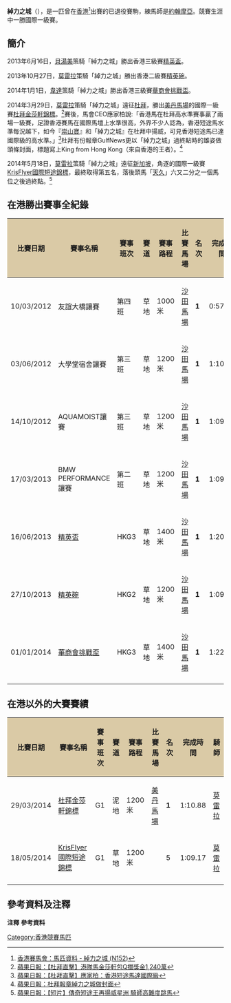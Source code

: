 {{Infobox racehorse
|name= 綽力之城（已退役）
|image= 
|caption= 
|sire= Nadeem
|grandsire= Redoute’s Choice（利得精選）
|dam= Truly So Gorgeous
|damsire= Brief Truce
|sex= 閹
|foaled= 2008年9月27日
|country= {{AUS}}
|colour= 棕
|breeder= 
|owner= 凌釗城與凌基偉
|trainer= [[約翰摩亞|約翰摩亞]]
|record= 29戰8冠6亞3季3第五<small>{{noteTag|包括在香港服役期間的遠征成績}}</small>
|earnings= $20,232,950港元
|wins= '''[[杜拜金莎軒錦標|杜拜金莎軒錦標]]'''（'''2014'''）<br/>[[精英碗|精英碗]]（2013）<br/>[[精英盃|精英盃]]（2013）<br/>[[華商會挑戰盃|華商會挑戰盃]]（2014）
|updated= 2015年3月1日
}}

'''綽力之城'''（{{lang-en|Sterling City}}），是一匹曾在[[香港|香港]]<ref>[https://racing.hkjc.com/racing/information/Chinese/Horse/OtherHorse.aspx?HorseId=HK_2011_N152  香港賽馬會：馬匹資料 - 綽力之城 (N152)]</ref>出賽的已退役賽駒，練馬師是[[約翰摩亞|約翰摩亞]]。競賽生涯中一勝國際一級賽。

==簡介==
2013年6月16日，[[貝湯美|貝湯美]]策騎「綽力之城」勝出香港三級賽[[精英盃|精英盃]]。

2013年10月27日，[[莫雷拉|莫雷拉]]策騎「綽力之城」勝出香港二級賽[[精英碗|精英碗]]。

2014年1月1日，[[韋達_(騎師)|韋達]]策騎「綽力之城」勝出香港三級賽[[華商會挑戰盃|華商會挑戰盃]]。

2014年3月29日，[[莫雷拉|莫雷拉]]策騎「綽力之城」遠征[[杜拜|杜拜]]，勝出[[美丹馬場|美丹馬場]]的國際一級賽[[杜拜金莎軒錦標|杜拜金莎軒錦標]]。<ref>[https://hk.appledaily.com/racing/20140330/PWEBCL5IBPO25MGUPWZK4ORVLQ/  蘋果日報：【杜拜直擊】港隊馬金莎軒包Q擸獎金1,240萬]</ref>賽後，馬會CEO應家柏說:「香港馬在杜拜高水準賽事贏了兩場一級賽，足證香港賽馬在國際馬壇上水準很高，外界不少人認為，香港短途馬水準每況越下，如今『[[崇山寶|崇山寶]]』和「綽力之城』在杜拜中揚威，可見香港短途馬已達國際級的高水準。」<ref>[https://hk.appledaily.com/racing/20140330/W2ZSG6DINP6GSUCYOVEV4HMUM4/  蘋果日報：【杜拜直擊】應家柏：香港短途馬達國際級]</ref>杜拜有份報章GulfNews更以「綽力之城」過終點時的雄姿做頭條封面，標題寫上King from Hong Kong（來自香港的王者）。<ref>[https://hk.appledaily.com/racing/20140331/QOU6FU4OW253H6SPODDRMGBAB4/  蘋果日報：杜拜報章綽力之城做封面]</ref>

2014年5月18日，[[莫雷拉|莫雷拉]]策騎「綽力之城」遠征[[新加坡|新加坡]]，角逐{{link-en|克蘭芝馬場|Kranji Racecourse}}的國際一級賽[[KrisFlyer國際短途錦標|KrisFlyer國際短途錦標]]，最終取得第五名，落後頭馬「[[天久|天久]]」六又二分之一個馬位之後過終點。<ref>[https://hk.appledaily.com/racing/20140518/QSAKSULDJOKCM4QBXELZU545ZI/  蘋果日報：【短片】傳奇短途王再揚威星洲 騎師高難度跳馬]</ref>

==在港勝出賽事全紀錄==
{| class = "wikitable sortable" style="text-align:center; width:90%"
|-
! scope="col" style="background:#dacaa6;" | 比賽日期
! scope="col" style="background:#dacaa6;" | 賽事名稱
! scope="col" style="background:#dacaa6;" | 賽事班次
! scope="col" style="background:#dacaa6;" | 賽道
! scope="col" style="background:#dacaa6;" | 賽事路程
! scope="col" style="background:#dacaa6;" | 比賽馬場
! scope="col" style="background:#dacaa6;" | 名次
! scope="col" style="background:#dacaa6;" | 完成時間
! scope="col" style="background:#dacaa6;" | 騎師
|-
| scope="row" style="font-weight:normal;" | 10/03/2012
| 友誼大橋讓賽
| 第四班
| 草地
| 1000米
| [[沙田馬場|沙田馬場]]
| '''1'''
| 0:57.48
| [[勞愛德|勞愛德]]
|-
| scope="row" style="font-weight:normal;" | 03/06/2012
| 大學堂宿舍讓賽
| 第三班
| 草地
| 1200米
| [[沙田馬場|沙田馬場]]
| '''1'''
| 1:10.50
| [[薛寶力|薛寶力]]
|-
| scope="row" style="font-weight:normal;" | 14/10/2012
| AQUAMOIST讓賽
| 第三班
| 草地
| 1200米
| [[沙田馬場|沙田馬場]]
| '''1'''
| 1:09.49
| [[柏寶|柏寶]]
|-
| scope="row" style="font-weight:normal;" | 17/03/2013
| BMW PERFORMANCE讓賽
| 第二班
| 草地
| 1200米
| [[沙田馬場|沙田馬場]]
| '''1'''
| 1:09.34
| [[柏寶|柏寶]]
|-
| scope="row" style="font-weight:normal;" | 16/06/2013
| [[精英盃|精英盃]]
| HKG3
| 草地
| 1400米
| [[沙田馬場|沙田馬場]]
| '''1'''
| 1:20.72
| [[貝湯美|貝湯美]]
|-
| scope="row" style="font-weight:normal;" | 27/10/2013
| [[精英碗|精英碗]]
| HKG2
| 草地
| 1200米
| [[沙田馬場|沙田馬場]]
| '''1'''
| 1:09.11
| [[莫雷拉|莫雷拉]]
|-
| scope="row" style="font-weight:normal;" | 01/01/2014
| [[華商會挑戰盃|華商會挑戰盃]]
| HKG3
| 草地
| 1400米
| [[沙田馬場|沙田馬場]]
| '''1'''
| 1:22.26
| [[韋達_(騎師)|韋達]]
|-
|}

==在港以外的大賽賽績==
{| class = "wikitable sortable" style="text-align:center; width:90%"
|-
! scope="col" style="background:#dacaa6;" | 比賽日期
! scope="col" style="background:#dacaa6;" | 賽事名稱
! scope="col" style="background:#dacaa6;" | 賽事班次
! scope="col" style="background:#dacaa6;" | 賽道
! scope="col" style="background:#dacaa6;" | 賽事路程
! scope="col" style="background:#dacaa6;" | 比賽馬場
! scope="col" style="background:#dacaa6;" | 名次
! scope="col" style="background:#dacaa6;" | 完成時間
! scope="col" style="background:#dacaa6;" | 騎師
|-
| scope="row" style="font-weight:normal;" | 29/03/2014
| [[杜拜金莎軒錦標|杜拜金莎軒錦標]]
| G1
| 泥地
| 1200米
| [[美丹馬場|美丹馬場]]
| '''1'''
| 1:10.88
| [[莫雷拉|莫雷拉]]
|-
| scope="row" style="font-weight:normal;" | 18/05/2014
| [[KrisFlyer國際短途錦標|KrisFlyer國際短途錦標]]
| G1
| 草地
| 1200米
| {{link-en|克蘭芝馬場|Kranji Racecourse}}
| 5
| 1:09.17
| [[莫雷拉|莫雷拉]]
|-
|}

==參考資料及注釋==
'''注釋'''
{{NoteFoot}}
'''參考資料'''
{{reflist}}

[[Category:香港競賽馬匹|Category:香港競賽馬匹]]